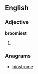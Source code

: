 ==English==

===Adjective===
'''broomiest'''

# {{rare}} {{superlative of|broomy}}

===Anagrams===
* [[biostrome#English|biostrome]]